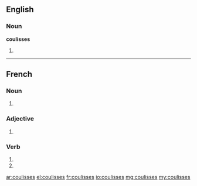 ==English==

===Noun===
'''coulisses'''

# {{plural of|coulisse}}

----

==French==

===Noun===
{{head|fr|plural}} {{f|p}}

# {{plural of|coulisse|lang=fr}}

===Adjective===
{{fr-adj-form|f|p}}

# {{form of|Feminine plural|coulis|lang=fr}}

===Verb===
{{fr-verb-form}}

# {{conjugation of|coulisser||2|s|pres|ind|lang=fr}}
# {{conjugation of|coulisser||2|s|pres|sub|lang=fr}}

[[ar:coulisses]]
[[el:coulisses]]
[[fr:coulisses]]
[[io:coulisses]]
[[mg:coulisses]]
[[my:coulisses]]